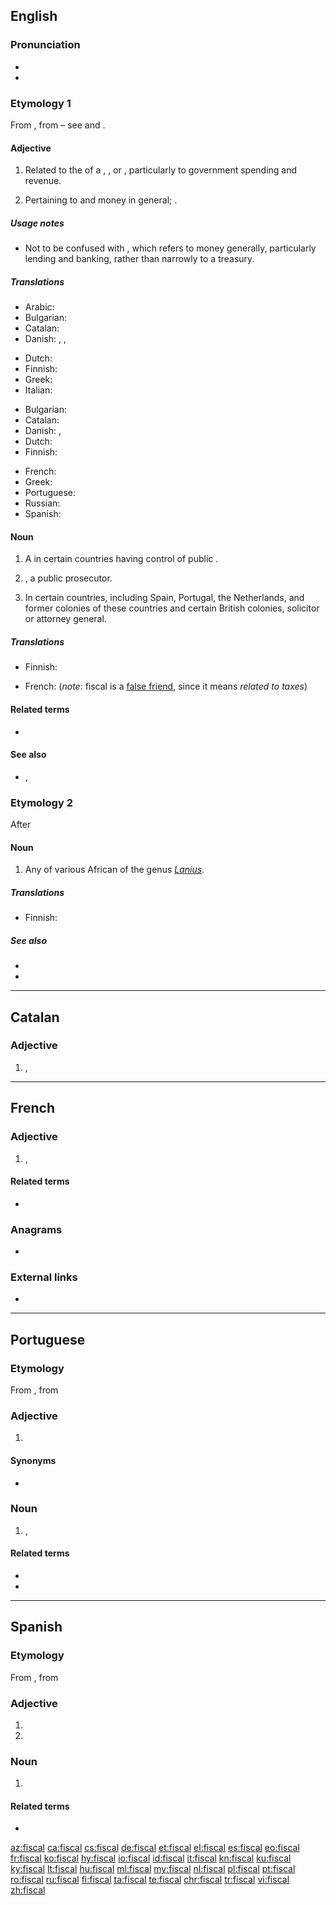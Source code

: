 ==English==
{{wikipedia}}

===Pronunciation===
* {{IPA|/ˈfɪskəl/|lang=en}}
* {{rhymes|ɪskəl|lang=en}}

===Etymology 1===
From {{der|en|frm|fiscal}}, from {{der|en|la|fiscus||treasury}} – see {{w|fiscus}} and {{m|en|fisc}}.

====Adjective====
{{en-adj}}
# Related to the {{l|en|treasury}} of a {{l|en|country}}, {{l|en|company}}, {{l|en|region}} or {{l|en|city}}, particularly to government spending and revenue.
# {{lb|en|proscribed}} Pertaining to {{l|en|finance}} and money in general; {{l|en|financial}}.

=====Usage notes=====
* Not to be confused with {{m|en|financial}}, which refers to money generally, particularly lending and banking, rather than narrowly to a treasury.

=====Translations=====
{{trans-top|related to the treasury}}
* Arabic: {{t|ar|مَالِيّ}}
* Bulgarian: {{t+|bg|фискален|sc=Cyrl}}
* Catalan: {{t+|ca|fiscal}}
* Danish: {{t|da|fiskal}}, {{t|da|skattemæssig}}, {{t|da|skatte-}}
{{trans-mid}}
* Dutch: {{t+|nl|fiscaal}}
* Finnish: {{t+|fi|fiskaalinen}}
* Greek: {{t+|el|δημοσιονομικός|m|sc=Grek}}
* Italian: {{t+|it|fiscale}}
{{trans-bottom}}

{{trans-top|pertaining to finance in general}}
* Bulgarian: {{t|bg|финансов|sc=Cyrl}}
* Catalan: {{t+|ca|fiscal}}
* Danish: {{t|da|financiel}}, {{t|da|finans-}}
* Dutch: {{t+|nl|fiscaal}}
* Finnish: {{t+|fi|rahallinen}}
{{trans-mid}}
* French: {{t+|fr|fiscal}}
* Greek: {{t+|el|οικονομικός|m|sc=Grek}}
* Portuguese: {{t+|pt|fiscal}}
* Russian: {{t+|ru|финансовый|sc=Cyrl}}
* Spanish: {{t+|es|fiscal}}
{{trans-bottom}}

====Noun====
{{en-noun}}
# A {{l|en|public}} {{l|en|official}} in certain countries having control of public {{l|en|revenue}}.
# {{lb|en|British|Scottish law}} {{l|en|procurator fiscal|Procurator fiscal}}, a public prosecutor.
# {{lb|en|legal}} In certain countries, including Spain, Portugal, the Netherlands, and former colonies of these countries and certain British colonies, solicitor or attorney general.

=====Translations=====
{{trans-top|public official}}
* Finnish: {{t+|fi|viskaali}}
{{trans-mid}}
{{trans-bottom}}
{{checktrans-top}}
{{trans-mid}}
* French: {{t-check|fr|budgétaire}} (''note'': fiscal is a [[false friend]], since it means ''related to taxes'')
{{trans-bottom}}

====Related terms====
* {{l|en|fisc}}

====See also====
* {{l|en|finance}}, {{l|en|financial}}

===Etymology 2===
After {{der|en|af|fiskaal||public official, hangman}}

====Noun====
{{en-noun}}
# Any of various African {{l|en|shrike|shrikes}} of the genus ''[[Lanius]]''.

=====Translations=====
{{trans-top|any of various African shrikes}}
* Finnish: {{t+|fi|lepinkäinen}}
{{trans-mid}}
{{trans-bottom}}

=====See also=====
* {{pedialite|Lanius}}
* {{specieslite|Lanius}}

----
==Catalan==

===Adjective===
{{ca-adj|mf}}

# {{l|en|fiscal}}, {{l|en|tax}}
----

==French==

===Adjective===
{{fr-adj}}

# {{l|en|fiscal}}, {{l|en|financial}}

====Related terms====
*{{l|fr|fiscalité}}

===Anagrams===
* {{l|fr|lascif}}

===External links===
* {{R:TLFi}}

----
==Portuguese==

===Etymology===
From {{m|pt|fisco||national treasury}}, from {{der|pt|la|fiscus||treasury}}
 
===Adjective===
{{pt-adj|pl=fiscais}}

# {{l|en|fiscal}} {{gloss|relating to {{l|en|tax|taxes}}}}

====Synonyms====
* {{sense|relating to taxes}} {{l|pt|tributário}}

===Noun===
{{pt-noun|m-f}}

# {{l|en|fiscal}}, {{l|en|inspector}}

====Related terms====
* {{l|pt|fiscalizar}}
* {{l|pt|fiscalização}}

----

==Spanish==
===Etymology===
From {{m|es|fisco||national treasury}}, from {{der|es|la|fiscus||treasury}}

===Adjective===
{{es-adj|pl=fiscales}}

#{{l|en|fiscal}}
#{{l|en|prosecuting}}

===Noun===
{{es-noun|mf|es}}

# {{lb|es|legal}} {{l|en|prosecutor}}

====Related terms====
* {{l|es|fiscalía}}

[[az:fiscal]]
[[ca:fiscal]]
[[cs:fiscal]]
[[de:fiscal]]
[[et:fiscal]]
[[el:fiscal]]
[[es:fiscal]]
[[eo:fiscal]]
[[fr:fiscal]]
[[ko:fiscal]]
[[hy:fiscal]]
[[io:fiscal]]
[[id:fiscal]]
[[it:fiscal]]
[[kn:fiscal]]
[[ku:fiscal]]
[[ky:fiscal]]
[[lt:fiscal]]
[[hu:fiscal]]
[[ml:fiscal]]
[[my:fiscal]]
[[nl:fiscal]]
[[pl:fiscal]]
[[pt:fiscal]]
[[ro:fiscal]]
[[ru:fiscal]]
[[fi:fiscal]]
[[ta:fiscal]]
[[te:fiscal]]
[[chr:fiscal]]
[[tr:fiscal]]
[[vi:fiscal]]
[[zh:fiscal]]